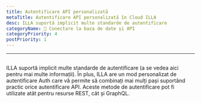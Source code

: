 ```yaml
---
title: Autentificare API personalizată
metaTitle: Autentificare API personalizată în Cloud ILLA
desc: ILLA suportă implicit multe standarde de autentificare
categoryName: 📲 Conectare la baza de date și API
categoryPriority: 4
postPriority: 1
---
```


* * *

## <h2 hidden>Autentificare API personalizată</h2>

ILLA suportă implicit multe standarde de autentificare (a se vedea aici pentru mai multe informații). 
În plus, ILLA are un mod personalizat de autentificare Auth care vă permite să combinați mai mulți pași suportând practic orice autentificare API. 
Aceste metode de autentificare pot fi utilizate atât pentru resurse REST, cât și GraphQL.
